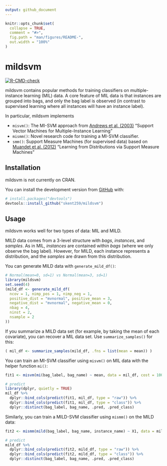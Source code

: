 ```yaml
---
output: github_document
---
```


<!-- README.md is generated from README.Rmd. Please edit that file -->

```r
knitr::opts_chunk$set(
  collapse = TRUE,
  comment = "#>",
  fig.path = "man/figures/README-",
  out.width = "100%"
)
```

# mildsvm

<!-- badges: start -->
[![R-CMD-check](https://github.com/skent259/mildsvm/workflows/R-CMD-check/badge.svg)](https://github.com/skent259/mildsvm/actions)
<!-- badges: end -->

mildsvm contains popular methods for training classifiers on multiple-instance learning (MIL) data.  A core feature of MIL data is that instances are grouped into bags, and only the bag label is observed (in contrast to supervised learning where all instances will have an instance label).  

In particular, mildsvm implements

- `misvm()`: The MI-SVM approach from [Andrews et al. (2003)](https://citeseerx.ist.psu.edu/viewdoc/download?doi=10.1.1.86.8281&rep=rep1&type=pdf) "Support Vector Machines for Multiple-Instance Learning"
- `mismm()`: Novel research code for training a MI-SVM classifier.
- `smm()`: Support Measure Machines (for supervised data) based on [Muandet et al. (2012)](https://papers.nips.cc/paper/2012/file/9bf31c7ff062936a96d3c8bd1f8f2ff3-Paper.pdf) "Learning from Distributions via Support Measure Machines"

## Installation

mildsvm is not currently on CRAN. 
<!-- You can install the released version of mildsvm from [CRAN](https://CRAN.R-project.org) with: -->

<!-- ``` r -->
<!-- install.packages("mildsvm") -->
<!-- ``` -->

You can install the development version from [GitHub](https://github.com/) with:

``` r
# install.packages("devtools")
devtools::install_github("skent259/mildsvm")
```

## Usage

mildsvm works well for two types of data: MIL and MILD.

MILD data comes from a 3-level structure with *bags*, *instances*, and *samples*.  As in MIL, *instances* are contained within *bags* (where we only observe the bag label).  However, for MILD, each instance represents a distribution, and the *samples* are drawn from this distribution.  

You can generate MILD data with `generate_mild_df()`:

```r
# Normal(mean=0, sd=1) vs Normal(mean=3, sd=1)
library(mildsvm)
set.seed(4)
(mild_df <- generate_mild_df(
  ncov = 1, nimp_pos = 1, nimp_neg = 1, 
  positive_dist = "mvnormal", positive_mean = 3,
  negative_dist = "mvnormal", negative_mean = 0, 
  nbag = 4,
  ninst = 2, 
  nsample = 2
))

```

If you summarize a MILD data set (for example, by taking the mean of each covariate), you can recover a MIL data set.  Use `summarize_samples()` for this:

```r
( mil_df <- summarize_samples(mild_df, .fns = list(mean = mean)) )
```


You can train an MI-SVM classifier using `misvm()` on MIL data with the helper function `mi()`:

```r
fit1 <- misvm(mi(bag_label, bag_name) ~ mean, data = mil_df, cost = 100)

# predict
library(dplyr, quietly = TRUE)
mil_df %>% 
  dplyr::bind_cols(predict(fit1, mil_df, type = "raw")) %>% 
  dplyr::bind_cols(predict(fit1, mil_df, type = "class")) %>% 
  dplyr::distinct(bag_label, bag_name, .pred, .pred_class)
```


Similarly, you can train a MILD-SVM classifier using `mismm()` on the MILD data:

```r
fit2 <- mismm(mild(bag_label, bag_name, instance_name) ~ X1, data = mild_df, cost = 100)

# predict
mild_df %>% 
  dplyr::bind_cols(predict(fit2, mild_df, type = "raw")) %>% 
  dplyr::bind_cols(predict(fit2, mild_df, type = "class")) %>% 
  dplyr::distinct(bag_label, bag_name, .pred, .pred_class)
```


<!-- TODO: create a vignette and link -->
